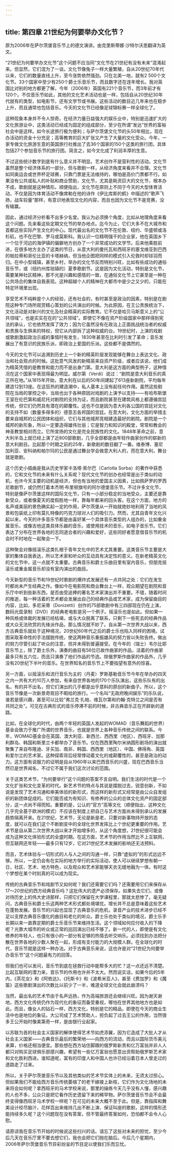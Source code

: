 ```yaml
---
---
---
```

title: 第四章 21世纪为何要举办文化节？
---




原为2006年在萨尔茨堡音乐节上的德文演讲。由克里斯蒂娜·沙特尔沃思翻译为英文。




“21世纪为何要举办文化节”这个问题不应当同“文化节在21世纪有没有未来”混淆起来。但显然，它们混为了一谈。文化节像兔子一样大量繁殖，自从20世纪70年代以来，它们的数量直线上升，至今涨势依然强劲。只在北美一地，就有2 500个文化节。33个国家中至少有250个爵士乐音乐节，而且数字还在连年增长。我对英国比对别的地方都更了解，今年（2006年）英国有221个音乐节，而3年前才有120个。不仅音乐节如此，其他的文化艺术活动也是一样，包括自从20世纪30年代就有的类型，如电影节，还有文学节或书展。这些活动的数目近几年来也在稳步上升，而且通常也包括音乐。今天的文化节已经像足球锦标赛一样全球化了。

这种现象本身并不令人惊奇。在经济力量日益强大的娱乐业中，特别是迅速扩大的文化旅游业中，这类活动已经成为固定的组成部分，至少在所谓“发达”世界的富裕社会中是这样。如今长途旅行极为便利；与萨尔茨堡文化节的头50年相比，现在办活动的资金十分充足；高等教育的巨大扩张又产生了大量的文化受众。今年，一家专做文化旅游生意的英国旅行社推出了去36个国家的150个这类的旅行团，具体包括27个参加音乐节的旅行团。简言之，如今文化成了利润丰厚的生意。

不过这些统计数字到底有什么意义并不明显。艺术创作不是营利性的活动。文化节虽然是整个经济体系的一部分，但与歌剧一样，从经济角度来看并不合理。文化节如同奥运会或世界杯足球赛，只靠门票是无法维持的，哪怕是高价门票都不行。如果没有公共或私人的补贴和商业赞助，文化节，尤其是耗资巨大的文化节，根本办不成，歌剧就是这种情形。顺便指出，文化节在原则上不同于今天的大型体育活动，不仅是因为体育活动不像席勒在他的诗作《伊比库斯的鹤》中描述的“歌声飞扬，战车较量”那样，有意识地表现文化的内容，而且也因为文化节不是竞赛，没有输赢。

因此，通过经济分析看不出多少名堂。我认为必须换个角度，比如从地理角度来看这个问题。先来看这些定期文化节的举办地点。迄今为止，它们大多不在大城市和首都这些实际产生文化的中心。现代最出名的文化节不在伦敦、纽约、华盛顿或洛杉矶，也不在巴黎、罗马或莫斯科。我认识一位精明强干的企业家，他在英国乡下一个位于河边的海伊镇的偏僻地方创办了一个非常成功的文学节。后来他乘胜前进，在很多地方主办了这类的节日，从意大利的曼托瓦和西班牙的塞戈维亚到巴西的帕拉蒂和哥伦比亚的卡塔赫纳，但当他企图把同样的模式引入伦敦时却铩羽而归。在中小型城镇，甚至乡村，举办的文化节反而特别兴旺，比如有些成功的通俗音乐节，或（纽约州库珀镇的）夏季歌剧节。这是因为文化活动，特别是文化节，需要某种社区精神，那不光是兴趣和感情的一致，在通俗文化节上它甚至是一种在公共场合的集体自我表现。这种超越个人的精神在大都市中是少之又少的，只能在特定环境里出现。

享受艺术不纯粹是个人的经验，还有社会的，有时甚至是政治的因素，特别是在剧院这种专门场所观赏精心策划的公共演出的时候。为此原因，在王公贵族统治下，文化活动是对新兴的文化及社会精英的实际教育。它不仅是哈贝马斯意义上的“公共领域”，也是实实在在的“公共领域”。即使它不像在资产阶级国家中那样得到宪法的承认，它也依然发挥了效力；因为它虽然没有在政治上正面挑战统治者的权威和贵族与生俱来的特权，但它从内部拆了这种权威的台。19世纪时，上演的戏剧或歌剧激起政治示威的事情时有发生，1830年甚至在比利时引发了革命；音乐发展出了有意识的民族乐派，即政治上爱国的乐派。这些都不是偶然的。

今天的文化节可以追溯到历史上一个新的精英阶层发现能够在舞台上表达文化、政治和社会观点的时候。这批意气风发的新精英来自资产阶级，或者应该说，他们成为精英凭借的是教育和能力而不是出身门第。意大利是这方面的典型例子，这种情况在这个国家中表现得最为明显。威尔第（Verdi）说过：“剧院是意大利音乐的真正所在地。”从1815年开始，意大利在以后的50年间建起了613座新剧院，平均每年建造12到13座。在这狂热的建造潮中，私人基本上没有起任何作用。虽然这些剧院在当局的掌控之中，当局也出于各种原因对戏剧的上演予以支持——有哈布斯堡王室在伦巴第和威尼托对剧院的支持为证，而且剧院甚至在建筑风格上都遵循宫廷传统，但它们仍然具有潜在的颠覆性。这也不仅是因为意大利各公国的宫廷对文化的支持不如（数量多得多的）德意志各邦国的宫廷。在意大利，文化方面的举措主要来自城邦的公民团体和组织，它们与其他城邦竞相建造最好的剧院。剧院是一个城邦的新形象，所以一定要造得雄伟壮丽；它是智力和知识的殿堂，常常和教会的神圣教堂相对而立。它所宣扬的文化是完全民族性的文化。1848年革命之前，意大利半岛上就已经上演了近800部歌剧，几乎全部都是由年轻作曲家创作的崭新的意大利剧目。比起那个时期之前的25年，新歌剧的数目翻了一番。维泰博、塞尼加利亚、安科纳和帕尔玛的公民是通过舞台学会做意大利人的，而在意大利，舞台就是歌剧。

这个历史小插曲是我从历史学家卡洛塔·索尔巴（Carlotla Sorba）的著作中获悉的，它和文化节的未来有什么关系呢？现代文化节的创办也经常是出于类似的动机，也许今天主要的动机是经济，但也有当地的爱国主义因素，比如佩萨罗的罗西尼歌剧节，或仍然打着本杰明·布里顿旗号的阿尔德堡音乐节。不过许多文化节，特别是像萨尔茨堡这样的国际文化节，只有一小部分稳定的当地受众，主要还是靠新受众，或者像夏天的度假胜地一样，靠每年都来的回头客。在这个方面，地方的名声或美丽的景色确实起一定的作用，萨尔茨堡从一开始就绝妙地利用了当地的风景和包装纸上印有莫扎特像的巧克力球对人们的吸引力。然而，尤其自青年文化兴起以来，今天的许多音乐节都是由喜好某一个具体音乐类型的人组办的，比如重金属音乐，或像吉他这类具体乐器的音乐，或使用技术的音乐，如电子音乐节。它们表达了分布在世界各地的志同道合者的兴趣和爱好，这些同好者愿意借音乐节的机会时不时地在一起聚会一下。

这种聚会对像摇滚乐这类扎根于青年文化中的艺术尤其重要。这类音乐节主要是大家的集体自我表达，所以艺术家和听众的互动具有决定性的意义。在新老精英文化的文化节中，这一点就不太重要。古典音乐和爵士乐曲目里有室内音乐，但朋克摇滚乐或重金属音乐却没有室内演出的曲目。

今天新型的音乐节和19世纪时歌剧的爆炸式发展还有一点共同之处：它们在发生时都尚未产生经典之作。像如今在电影院和商业舞台上一样，观众期望在剧院和音乐厅中听到些新东西，是否由受追捧的著名艺术家演出并不重要。不错，随着时间的推逝，每一种活着的艺术都会发展出自己的经典作品或艺术家，成为保留曲目的内容，比如，多尼采蒂（Donizetti）创作的75部歌剧中有三四部现在仍在上演，数码光盘录制（DVD）的经典老电影是另一个例子。摇滚乐也是如此。但如果一种风格或体裁的发展已经枯竭，或与大众脱离了联系，只剩下一些死去的经典作品或大众无法欣赏的先锋派作品，那么情况就不妙了。自从第一次世界大战以来，西方古典音乐就处于这种境况，20世纪60年代之后的爵士乐也陷入同样的困境。试图采取革命性的手法摆脱传统，使这两种音乐重振雄风的努力皆以失败告终。做出的努力尽管引起了听众的注意，但并未得到普遍接受。在今年的（瑞士）韦尔比耶音乐节上，除了爵士乐外，演奏的曲目有56位已故作曲家的作品，活着的作曲家最多只有五六位，而且只演奏了他们作品的节选。除俄罗斯作曲家的作品外，几乎没有20世纪下半叶的音乐。在世界知名的音乐节上不要指望有意外的惊喜。

另一方面，以摇滚乐和流行音乐为主的（丹麦）罗斯基勒音乐节今年在举办的四天之内一共有大约10万人参加，有来自世界各地的170个乐队演出，这些乐队有的出名，有的并不出名，但它们演出的几乎都是出乎意料的原创的新曲子。所以，这个音乐节像是一次新景奇观目不暇给的旅行。一个名叫“无政府晚间娱乐”的乐队说，谁若是感兴趣，甚至可以比较“弗兰克·扎帕、维瓦尔第和约翰·克特兰之间是否有共同之处”。可见在古典形式的音乐停滞不前的时候，非古典音乐正在开辟新的道路。

比如，在全球化的时代，由两个年轻的英国人发起的WOMAD（音乐舞蹈的世界）基金会致力于推广所谓的世界音乐，也就是世界上各种音乐传统之间的联系。今年，WOMAD基金会在英国、澳大利亚、新西兰、西西里（地区）、西班牙、加那利群岛、韩国和斯里兰卡都举办了音乐节。仅在西西里陶尔米纳圆形剧场的演出就聚集了来自布隆迪、牙买加、南非、韩国、西西里（地区）、中国、佛得角、英国和爱尔兰的艺术家。这种探索背后经常悸动着文化的或颠覆性的，甚至是政治的动力。这方面有说服力的证明是自从1960年以来巴西音乐的兴盛，现在巴西音乐当然已是世界闻名，不过它不属于我们这次讨论的范围。

关于这类艺术节，“为何要举行”这个问题的答案不言自明。我们生活的时代是一个文化扩张和文化变革的时代。新艺术节的特点与其说是摆脱过去，锐意创新，不如说是发现了艺术沟通和审美体验的新形式，而这样的新形式又经常是由公众自发组织的新团体促成的。它们能否成为有知识、有修养的公众的总体文化资产的固定部分，这一点尚不得而知。重要的是，公认的“官方”高等文化（顺便指出，这种文化几乎完全基于欧洲的模式）不应该在制度上把自己与艺术方面尚未得到承认的发展趋势隔离开来。在21世纪，艺术节，无论是新是老，只要对新事物持开放的态度，就可以在我们这个不断剧变中的全球化世界发挥比上个世纪更重要的作用。艺术节是自从第二次世界大战以来才开始增多的，从这个角度想，21世纪很可能会成为这种文化体验形式的全盛时期。在这方面，艺术节的作用当然比不上互联网，但互联网还年轻——最多只有12岁，它对21世纪艺术发展的影响还无法预料。

而且，艺术体验与一切形式的人与人之间的沟通一样，只靠“虚拟的”的形式远远不够。所以，一定仍会有在实际的地方举行的实际活动，使人可以继续梦想有朝一日，社区、艺术、地方特色，以及观众和艺术家能够天衣无缝地融为一体。有时这个梦想在某个时刻真的可以成为现实。

传统的古典音乐节和戏剧节又如何呢？我们还需要它们吗？还需要用它们来保存从17～20世纪的西方经典音乐吗？这批伟大的遗产必须保存。如果失去它们，或像对待历史上的伟大史诗那样，只把它们保留在大学课程里，那就太悲惨了。毫无疑问，古典音乐和爵士乐这两种艺术形式都处境堪忧。增长并不总是意味着这些艺术在蓬勃发展。音乐节的兴起也显现了古典音乐的危机，录音产业的技术进步已经不足以支撑古典音乐僵化的曲目和老化的听众。爵士乐也处于类似的境况，爵士乐手长期以来一直靠定期的爵士乐音乐节来维持生活。这个领域如何应付收入的下降呢？光靠大城市的听众或正常的巡回演出已经不够了。新一代的人，即使是有文化修养的年轻人，也只有很小的一部分有足够的热情去听交响乐。必须找到办法把分散在世界各地的少数人聚在一起，形成有支付能力的大规模人群。在全球化的时代，音乐节就是这样一种办法。对于古典音乐来说，这也许是对“21世纪为何要举办音乐节”这个问题最有力的回答。

但我们也可以发问，音乐节到底在拯救行动中能帮多大的忙？这一点还远不清楚。比起互联网的潜力来，音乐节的作用也许并不太大。然而说实话，如果今后的5年内，《茶花女》和《阿依达》，《托斯卡》和《波希米亚人》，甚至《费加罗》和《魔笛》这些歌剧演出的次数比以前少了一半，难道全球文化会就此崩溃吗？

当然，最出名的艺术节由于名声远扬，作为高端旅游还会继续兴旺。因为谢天谢地，西方文化传统仍作为现代化的象征而备受重视，哪怕在世界其他地方也是如此。而且，像女人的钻石一样，西方文化，特别是它的精品，即使在今天的商业生活中也是地位的象征。大公司成了艺术赞助人，担负起了过去王公的作用，当然很多王公开始时像美第奇一样，是由银行业起家。

以苏联为首的社会主义国家的解体使得艺术节如虎添翼，因为它造成了大批人才从社会主义国家——古典音乐最后的繁荣地——向西方的流动，而且以国际货币美元来算，价格还相当便宜。那些想在西方站住脚跟的俄罗斯新贵和亿万富翁并非人人都只对购买足球俱乐部感兴趣，希望有一些亿万富翁也愿意出资帮助俄罗斯艺术家和文化胜利西进。谁知道呢，富有的印度人和中国人也许已经沿着日本人曾走过的道路走了过来。

所以，关于萨尔茨堡音乐节以及其他类似的艺术节实体上的未来，无须太过担心。但如果我们不能给西方音乐传统萎缩了的老干嫁接上新枝，它们作为文化场地的未来将会如何呢？拿西班牙的马术学校来说，那里的操练今天几乎没有人懂，感兴趣的人也不多，公众只是把它看作历史遗留下来的稀罕物。萨尔茨堡音乐节会不会最终变得像西班牙马术学校一样呢？在可见的未来大概不至于此。但是，靠指挥和舞美设计绞尽脑汁，花样百出来维持几出不断上演、保证叫座的歌剧，这样的情形还能持续多久呢？这个问题现在没有答案，但不管最终答案如何，恐怕都不会令人心慰。

请原谅我在音乐节开始的时候说这些扫兴的话。请忘了这些对未来的担忧，至少今后几天在音乐厅里不要去想它们，我也会把它们抛在脑后。今后几个星期内，2006年萨尔茨堡音乐节异彩纷呈的节目足以使我们乐而忘忧。